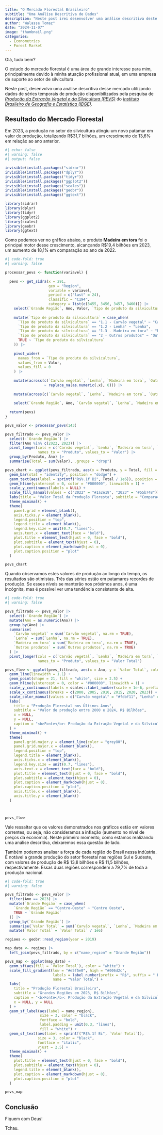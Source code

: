 ```yaml
---
title: "O Mercado Florestal Brasileiro"
subtitle: "Uma Análise Descritiva de Dados"
description: "Neste post irei desenvolver uma análise descritiva deste mercado utilizando os dados de séries temporais de produção disponibilizados pela pesquisa de _Produção da Extração Vegetal e da Silvicultura (PEVS)_ do _Instituto Brasileiro de Geografia e Estatística (IBGE)_."
author: "Walasse Tomaz"
date: "2024-11-07"
image: "thumbnail.png"
categories:
  - Econometrics
  - Forest Market
---
```


Olá, tudo bem?

O estudo do mercado florestal é uma área de grande interesse para mim, principalmente devido à minha atuação profissional atual, em uma empresa de suporte ao setor de silvicultura.

Neste post, desenvolvo uma análise descritiva desse mercado utilizando dados de séries temporais de produção disponibilizados pela pesquisa de [_Produção da Extração Vegetal e da Silvicultura (PEVS)_](https://www.ibge.gov.br/estatisticas/economicas/agricultura-e-pecuaria/9105-producao-da-extracao-vegetal-e-da-silvicultura.html) do [_Instituto Brasileiro de Geografia e Estatística (IBGE)_](https://www.ibge.gov.br/).

## **Resultado do Mercado Florestal**

Em 2023, a produção no setor de silvicultura atingiu um novo patamar em valor de produção, totalizando R\$31,7 bilhões, um crescimento de 13,6% em relação ao ano anterior.

```r
#| echo: false
#| warning: false
#| output: false

invisible(install.packages("sidrar"))
invisible(install.packages("dplyr"))
invisible(install.packages("tidyr"))
invisible(install.packages("ggplot2"))
invisible(install.packages("scales"))
invisible(install.packages("geobr"))
invisible(install.packages("ggtext"))

library(sidrar)
library(dplyr)
library(tidyr)
library(ggplot2)
library(scales)
library(geobr)
library(ggtext)
```


Como podemos ver no gráfico abaixo, o produto **Madeira em tora** foi o principal motor desse crescimento, alcançando R\$19,4 bilhões em 2023, um aumento de 18,1% em comparação ao ano de 2022.

```r
#| code-fold: true
#| warning: false

processar_pevs <- function(variavel) {
  
  pevs <- get_sidra(x = 291,
                    geo = "Region",
                    variable = variavel,
                    period = c("last" = 24),
                    classific = "C194",
                    category = list(c(3455, 3456, 3457, 3460))) |>
    select(`Grande Região`, Ano, Valor, `Tipo de produto da silvicultura`) |>
    
    mutate(`Tipo de produto da silvicultura` = case_when(
      `Tipo de produto da silvicultura` == "1.1 - Carvão vegetal" ~ "Carvão vegetal",
      `Tipo de produto da silvicultura` == "1.2 - Lenha" ~ "Lenha",
      `Tipo de produto da silvicultura` == "1.3 - Madeira em tora" ~ "Madeira em tora",
      `Tipo de produto da silvicultura` == "2 - Outros produtos" ~ "Outros produtos",
      TRUE ~ `Tipo de produto da silvicultura`
    )) |>
    
    pivot_wider(
      names_from = `Tipo de produto da silvicultura`,
      values_from = Valor,
      values_fill = 0
    ) |>
    
    mutate(across(c(`Carvão vegetal`, `Lenha`, `Madeira em tora`, `Outros produtos`), 
                  ~ replace_na(as.numeric(.x), 0))) |>
    
    mutate(across(c(`Carvão vegetal`, `Lenha`, `Madeira em tora`, `Outros produtos`), as.numeric)) |>
    
    select(`Grande Região`, Ano, `Carvão vegetal`, `Lenha`, `Madeira em tora`, `Outros produtos`)
  
  return(pevs)
}

pevs_valor <- processar_pevs(143)

pevs_filtrado <- pevs_valor |>
  select(-`Grande Região`) |>
  filter(Ano %in% c(2022, 2023)) |>
  pivot_longer(cols = c(`Carvão vegetal`, `Lenha`, `Madeira em tora`, `Outros produtos`), 
               names_to = "Produto", values_to = "Valor") |>
  group_by(Produto, Ano) |>
  summarise(Total = sum(Valor), .groups = "drop")

pevs_chart <- ggplot(pevs_filtrado, aes(x = Produto, y = Total, fill = as.factor(Ano))) +
  geom_bar(stat = "identity", position = "dodge") +
  geom_text(aes(label = sprintf("R$%.1f Bi", Total / 1e6)), position = position_dodge(width = 0.8), vjust = -0.7, size = 3) +
  geom_hline(yintercept = 0, color = "#000000", linewidth = 1) +
  scale_y_continuous(labels = NULL) +
  scale_fill_manual(values = c("2022" = "#1a2e19", "2023" = "#55b748")) +
  labs(title = "Valor Total da Produção Floresta", subtitle = "Comparação entre 2022 e 2023, R$ Bilhões", x = NULL, y = NULL, caption = "<b>Fonte</b>: Produção da Extração Vegetal e da Silvicultura (PEVS)") +
  theme_minimal() +
  theme(
    panel.grid = element_blank(),
    axis.ticks.y = element_blank(),
    legend.position = "top",
    legend.title = element_blank(),
    legend.key.size = unit(0.7, "lines"),
    axis.text.x = element_text(face = "bold"),
    plot.title = element_text(hjust = 0, face = "bold"),
    plot.subtitle = element_text(hjust = 0),
    plot.caption = element_markdown(hjust = 0),
    plot.caption.position = "plot"
  )

pevs_chart

```

Quando observamos estes valores de produção ao longo do tempo, os resultados são otimistas. Três das séries estão em patamares recordes de produção. Se esses níveis se manterão nos próximos anos, é uma incógnita, mas é possível ver uma tendência consistente de alta.

```r
#| code-fold: true
#| warning: false

pevs_filtrado <- pevs_valor |>
  select(-`Grande Região`) |>
  mutate(Ano = as.numeric(Ano)) |>
  group_by(Ano) |>
  summarise(
    `Carvão vegetal` = sum(`Carvão vegetal`, na.rm = TRUE),
    `Lenha` = sum(`Lenha`, na.rm = TRUE),
    `Madeira em tora` = sum(`Madeira em tora`, na.rm = TRUE),
    `Outros produtos` = sum(`Outros produtos`, na.rm = TRUE)
  ) |>
  pivot_longer(cols = c(`Carvão vegetal`, `Lenha`, `Madeira em tora`, `Outros produtos`),
               names_to = "Produto", values_to = "Valor Total")

pevs_flow <- ggplot(pevs_filtrado, aes(x = Ano, y = `Valor Total`, color = Produto, group = Produto)) +
  geom_line(linewidth = 1.1) +
  geom_point(shape = 21, fill = "white", size = 2.5) +
  geom_hline(yintercept = 0, color = "#000000", linewidth = 1) +
  scale_y_continuous(labels = scales::label_number(scale = 1e-6, prefix = "R$", suffix = " Bi")) +
  scale_x_continuous(breaks = c(2000, 2005, 2010, 2015, 2020, 2023)) +
  scale_color_manual(values = c("Carvão vegetal" = "#fdbf11", "Lenha" = "#1696d2", "Madeira em tora" = "#55b748", "Outros produtos" = "#000000")) +
  labs(
    title = "Produção Florestal nos Últimos Anos",
    subtitle = "Valor de produção entre 2000 e 2024, R$ Bilhões",
    x = NULL,
    y = NULL,
    caption = "<b>Fonte</b>: Produção da Extração Vegetal e da Silvicultura (PEVS)"
  ) +
  theme_minimal() +
  theme(
    panel.grid.major.y = element_line(color = "grey80"),
    panel.grid.major.x = element_blank(),
    legend.position = "top",
    legend.title = element_blank(),
    axis.ticks.x = element_blank(),
    legend.key.size = unit(0.7, "lines"),
    axis.text.x = element_text(face = "bold"),
    plot.title = element_text(hjust = 0, face = "bold"),
    plot.subtitle = element_text(hjust = 0),
    plot.caption = element_markdown(hjust = 0),
    plot.caption.position = "plot",
    axis.title.x = element_blank(),
    axis.title.y = element_blank()
  )



pevs_flow

```

::: {.callout-note}
Vale ressaltar que os valores demonstrados nos gráficos estão em valores correntes, ou seja, não consideramos a inflação (aumento no nível de preços da economia). Neste primeiro momento, como estamos realizando uma análise descritiva, deixaremos essa questão de lado.
:::

Também podemos analisar a força de cada região do Brasil nessa indústria. É notável a grande produção do setor florestal nas regiões Sul e Sudeste, com valores de produção de R\$ 13,8 bilhões e R\$ 11,5 bilhões, respectivamente. Essas duas regiões correspondem a 79,7% de toda a produção nacional.

```r
#| code-fold: true
#| warning: false

pevs_filtrado <- pevs_valor |>
  filter(Ano == 2023) |>
  mutate(`Grande Região` = case_when(
    `Grande Região` == "Centro-Oeste" ~ "Centro Oeste",
    TRUE ~ `Grande Região`
  )) |>
  group_by(`Grande Região`) |>
  summarise(`Valor Total` = sum(`Carvão vegetal`, `Lenha`, `Madeira em tora`, `Outros produtos`, na.rm = TRUE), .groups = "drop") |>
  mutate(`Valor Total` = `Valor Total` / 1e6)

regioes <- geobr::read_region(year = 2019)

map_data <- regioes |>
  left_join(pevs_filtrado, by = c("name_region" = "Grande Região"))

pevs_map <- ggplot(map_data) +
  geom_sf(aes(fill = `Valor Total`), color = "white") +
  scale_fill_gradient(low = "#e5f5e0", high = "#006d2c", 
                      labels = label_number(prefix = "R$", suffix = " Bi"),
                      name = "Valor Total") +
  labs(
    title = "Produção Florestal Brasileira",
    subtitle = "Grandes Regiões em 2023, R$ Bilhões",
    caption = "<b>Fonte</b>: Produção da Extração Vegetal e da Silvicultura (PEVS)",
    x = NULL, y = NULL
  ) +
  geom_sf_label(aes(label = name_region), 
                size = 3, color = "black", 
                fontface = "bold", 
                label.padding = unit(0.3, "lines"), 
                fill = "white") +
  geom_sf_text(aes(label = sprintf("R$%.1f Bi", `Valor Total`)),
               size = 3, color = "black", 
               fontface = "italic", 
               vjust = 2.5) +
  theme_minimal() +
  theme(
    plot.title = element_text(hjust = 0, face = "bold"),
    plot.subtitle = element_text(hjust = 0),
    legend.title = element_blank(),
    plot.caption = element_markdown(hjust = 0),
    plot.caption.position = "plot"
  )

pevs_map

```


## **Conclusão**

Fiquem com Deus! 

Tchau.